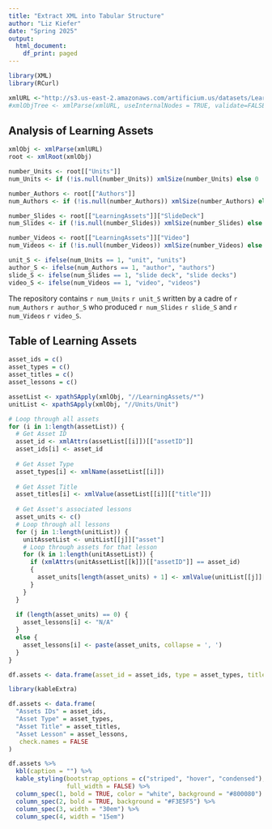 ```yaml
---
title: "Extract XML into Tabular Structure"
author: "Liz Kiefer"
date: "Spring 2025"
output:
  html_document:
    df_print: paged
---
```

```r
library(XML)
library(RCurl)

xmlURL <-"http://s3.us-east-2.amazonaws.com/artificium.us/datasets/LearningAssets-v3.xml"
#xmlObjTree <- xmlParse(xmlURL, useInternalNodes = TRUE, validate=FALSE)
```


## Analysis of Learning Assets

```r
xmlObj <- xmlParse(xmlURL)
root <- xmlRoot(xmlObj)

number_Units <- root[["Units"]] 
num_Units <- if (!is.null(number_Units)) xmlSize(number_Units) else 0

number_Authors <- root[["Authors"]]
num_Authors <- if (!is.null(number_Authors)) xmlSize(number_Authors) else 0

number_Slides <- root[["LearningAssets"]]["SlideDeck"]
num_Slides <- if (!is.null(number_Slides)) xmlSize(number_Slides) else 0

number_Videos <- root[["LearningAssets"]]["Video"]
num_Videos <- if (!is.null(number_Videos)) xmlSize(number_Videos) else 0

unit_S <- ifelse(num_Units == 1, "unit", "units")
author_S <- ifelse(num_Authors == 1, "author", "authors")
slide_S <- ifelse(num_Slides == 1, "slide deck", "slide decks")
video_S <- ifelse(num_Videos == 1, "video", "videos")
```

The repository contains `r num_Units` `r unit_S` written by a cadre of `r num_Authors` `r author_S` who produced  `r num_Slides` `r slide_S` and `r num_Videos` `r video_S`.


## Table of Learning Assets

```r
asset_ids = c()
asset_types = c()
asset_titles = c()
asset_lessons = c()

assetList <- xpathSApply(xmlObj, "//LearningAssets/*")
unitList <- xpathSApply(xmlObj, "//Units/Unit")

# Loop through all assets
for (i in 1:length(assetList)) {
  # Get Asset ID
  asset_id <- xmlAttrs(assetList[[i]])[["assetID"]]
  asset_ids[i] <- asset_id
  
  # Get Asset Type
  asset_types[i] <- xmlName(assetList[[i]])
  
  # Get Asset Title
  asset_titles[i] <- xmlValue(assetList[[i]][["title"]])
  
  # Get Asset's associated lessons
  asset_units <- c()
  # Loop through all lessons
  for (j in 1:length(unitList)) {
    unitAssetList <- unitList[[j]]["asset"]
    # Loop through assets for that lesson
    for (k in 1:length(unitAssetList)) {
      if (xmlAttrs(unitAssetList[[k]])[["assetID"]] == asset_id)
      {
        asset_units[length(asset_units) + 1] <- xmlValue(unitList[[j]][["title"]])
      }
    }
  }
  
  if (length(asset_units) == 0) {
    asset_lessons[i] <- "N/A"
  }
  else {
    asset_lessons[i] <- paste(asset_units, collapse = ', ')
  }
}

df.assets <- data.frame(asset_id = asset_ids, type = asset_types, title = asset_titles, lesson = asset_lessons)

```

```r

library(kableExtra)

df.assets <- data.frame(
  "Assets IDs" = asset_ids, 
  "Asset Type" = asset_types, 
  "Asset Title" = asset_titles, 
  "Asset Lesson" = asset_lessons, 
   check.names = FALSE
)

df.assets %>%
  kbl(caption = "") %>%
  kable_styling(bootstrap_options = c("striped", "hover", "condensed"), 
                full_width = FALSE) %>%
  column_spec(1, bold = TRUE, color = "white", background = "#800080") %>%
  column_spec(2, bold = TRUE, background = "#F3E5F5") %>%
  column_spec(3, width = "30em") %>%
  column_spec(4, width = "15em")
```